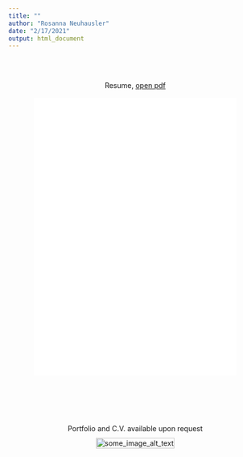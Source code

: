 ```yaml
---
title: ""
author: "Rosanna Neuhausler"
date: "2/17/2021"
output: html_document
---
```


<style>

figure .image {
    width: 100%;
}

figure {
    text-align: center;
    display: table;
    max-width: 80%; /* demo; set some amount (px or %) if you can */
    margin: 10px auto; /* not needed unless you want centered */
}

</style>

<body>

<br>
<br>


<center>
Resume, <a href="pdfs/neuhausler_resume.pdf" >open pdf</a>
</center>
<br>
<center>
<embed src="pdfs/neuhausler_resume.pdf" width="80%" height="550" type="application/pdf">
</center>

<br>
<br>
<br>
<br>

<center>
Portfolio and C.V. available upon request
</center>

<figure>
<img class="image" src="images/portfolio_piece.jpeg" alt="some_image_alt_text"/>
<figcaption>
 </figcaption>
</figure>



<br>
<br>
<br>
<br>


</body>

